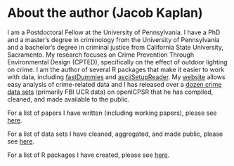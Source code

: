 # About the author (Jacob Kaplan) {-}

I am a Postdoctoral Fellow at the University of Pennsylvania. I have a PhD and a master's degree in criminology from the University of Pennsylvania and a bachelor's degree in criminal justice from California State University, Sacramento. My research focuses on Crime Prevention Through Environmental Design (CPTED), specifically on the effect of outdoor lighting on crime. I am the author of several R packages that make it easier to work with data, including  [fastDummies](https://jacobkap.github.io/fastDummies/) and [asciiSetupReader](https://jacobkap.github.io/asciiSetupReader/). My [website](http://jacobdkaplan.com/) allows easy analysis of crime-related data and I has released over a [dozen crime data sets](http://jacobdkaplan.com/data.html) (primarily FBI UCR data) on openICPSR that he has compiled, cleaned, and made available to the public.


For a list of papers I have written (including working papers), please see [here](http://jacobdkaplan.com/research.html).

For a list of data sets I have cleaned, aggregated, and made public, please see [here](http://jacobdkaplan.com/data.html).

For a list of R packages I have created, please see [here](http://jacobdkaplan.com/packages/html).